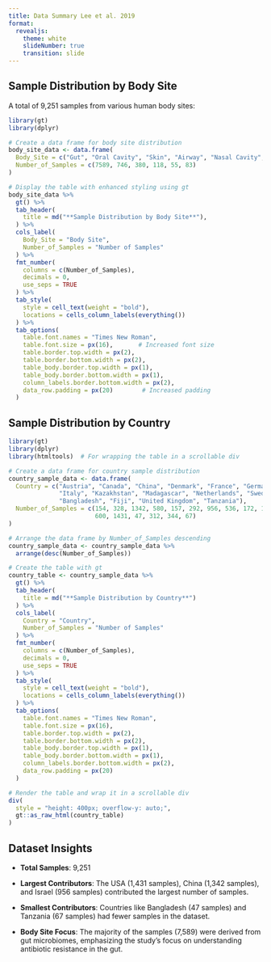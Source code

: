 ```yaml
---
title: Data Summary Lee et al. 2019
format: 
  revealjs:
    theme: white
    slideNumber: true
    transition: slide
---
```


## Sample Distribution by Body Site

A total of 9,251 samples from various human body sites:

```r
library(gt)
library(dplyr)

# Create a data frame for body site distribution
body_site_data <- data.frame(
  Body_Site = c("Gut", "Oral Cavity", "Skin", "Airway", "Nasal Cavity", "Vagina"),
  Number_of_Samples = c(7589, 746, 380, 118, 55, 83)
)

# Display the table with enhanced styling using gt
body_site_data %>%
  gt() %>%
  tab_header(
    title = md("**Sample Distribution by Body Site**"),
  ) %>%
  cols_label(
    Body_Site = "Body Site",
    Number_of_Samples = "Number of Samples"
  ) %>%
  fmt_number(
    columns = c(Number_of_Samples),
    decimals = 0,
    use_seps = TRUE
  ) %>%
  tab_style(
    style = cell_text(weight = "bold"),
    locations = cells_column_labels(everything())
  ) %>%
  tab_options(
    table.font.names = "Times New Roman",
    table.font.size = px(16),       # Increased font size
    table.border.top.width = px(2),
    table.border.bottom.width = px(2),
    table_body.border.top.width = px(1),
    table_body.border.bottom.width = px(1),
    column_labels.border.bottom.width = px(2),
    data_row.padding = px(20)        # Increased padding
  )

```

## Sample Distribution by Country

```r
library(gt)
library(dplyr)
library(htmltools)  # For wrapping the table in a scrollable div

# Create a data frame for country sample distribution
country_sample_data <- data.frame(
  Country = c("Austria", "Canada", "China", "Denmark", "France", "Germany", "Israel", 
              "Italy", "Kazakhstan", "Madagascar", "Netherlands", "Sweden", "USA", 
              "Bangladesh", "Fiji", "United Kingdom", "Tanzania"),
  Number_of_Samples = c(154, 328, 1342, 580, 157, 292, 956, 536, 172, 112, 526, 
                        600, 1431, 47, 312, 344, 67)
)

# Arrange the data frame by Number_of_Samples descending
country_sample_data <- country_sample_data %>%
  arrange(desc(Number_of_Samples))

# Create the table with gt
country_table <- country_sample_data %>%
  gt() %>%
  tab_header(
    title = md("**Sample Distribution by Country**")
  ) %>%
  cols_label(
    Country = "Country",
    Number_of_Samples = "Number of Samples"
  ) %>%
  fmt_number(
    columns = c(Number_of_Samples),
    decimals = 0,
    use_seps = TRUE
  ) %>%
  tab_style(
    style = cell_text(weight = "bold"),
    locations = cells_column_labels(everything())
  ) %>%
  tab_options(
    table.font.names = "Times New Roman",
    table.font.size = px(16),
    table.border.top.width = px(2),
    table.border.bottom.width = px(2),
    table_body.border.top.width = px(1),
    table_body.border.bottom.width = px(1),
    column_labels.border.bottom.width = px(2),
    data_row.padding = px(20)
  )

# Render the table and wrap it in a scrollable div
div(
  style = "height: 400px; overflow-y: auto;",
  gt::as_raw_html(country_table)
)

```

## Dataset Insights

-   **Total Samples**: 9,251

-   **Largest Contributors**: The USA (1,431 samples), China (1,342 samples), and Israel (956 samples) contributed the largest number of samples.

-   **Smallest Contributors**: Countries like Bangladesh (47 samples) and Tanzania (67 samples) had fewer samples in the dataset.

-   **Body Site Focus**: The majority of the samples (7,589) were derived from gut microbiomes, emphasizing the study's focus on understanding antibiotic resistance in the gut.
